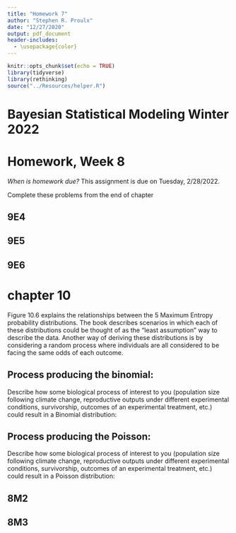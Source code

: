 ```yaml
---
title: "Homework 7"
author: "Stephen R. Proulx"
date: "12/27/2020"
output: pdf_document
header-includes:
  - \usepackage{color}
---
```


```r
knitr::opts_chunk$set(echo = TRUE)
library(tidyverse)
library(rethinking)
source("../Resources/helper.R")
```
# Bayesian Statistical Modeling Winter 2022
# Homework, Week 8

*When is homework due?* This assignment is due on Tuesday, 2/28/2022. 


Complete these problems from the end of chapter 

## 9E4


## 9E5


## 9E6


# chapter 10
Figure 10.6 explains the relationships between the 5 Maximum Entropy probability distributions. The book describes scenarios in which each of these distributions could be thought of as the "least assumption" way to describe the data. Another way of deriving these distributions is by considering a random process where individuals are all considered to be facing the same odds of each outcome. 

## Process producing the binomial:
Describe how some biological process of interest to you (population size following climate change, reproductive outputs under different experimental conditions, survivorship, outcomes of an experimental treatment, etc.) could result in a Binomial distribution:

## Process producing the Poisson:
Describe how some biological process of interest to you (population size following climate change, reproductive outputs under different experimental conditions, survivorship, outcomes of an experimental treatment, etc.) could result in a Poisson distribution:


## 8M2


## 8M3  



